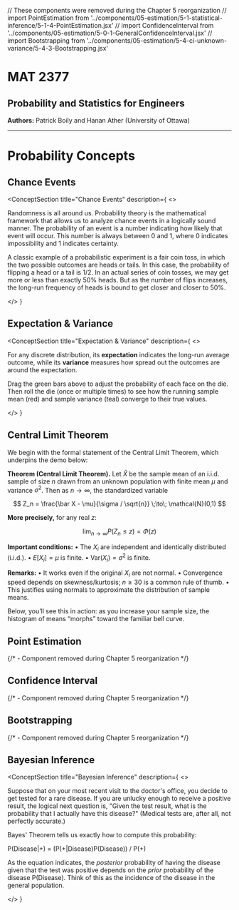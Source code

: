 // These components were removed during the Chapter 5 reorganization
// import PointEstimation from '../components/05-estimation/5-1-statistical-inference/5-1-4-PointEstimation.jsx'
// import ConfidenceInterval from '../components/05-estimation/5-0-1-GeneralConfidenceInterval.jsx'
// import Bootstrapping from '../components/05-estimation/5-4-ci-unknown-variance/5-4-3-Bootstrapping.jsx'

<div style={{ textAlign: 'center', marginTop: '2rem' }}>
  <OptimizedImage src="/uo.png" alt="University of Ottawa logo" width={75} height={75} />
  <h1>MAT 2377</h1>
  <h2>Probability and Statistics for Engineers</h2>
  <p><strong>Authors:</strong> Patrick Boily and Hanan Ather (University of Ottawa)</p>
  <hr style={{ margin: '2rem auto', width: '50%' }} />
</div>

# Probability Concepts

<h2 id="chance-events">Chance Events</h2>

<ConceptSection
  title="Chance Events"
  description={
    <>
      <p>
        Randomness is all around us. Probability theory is the mathematical
        framework that allows us to analyze chance events in a logically sound
        manner. The probability of an event is a number indicating how likely
        that event will occur. This number is always between 0 and 1, where 0
        indicates impossibility and 1 indicates certainty.
      </p>
      <p>
        A classic example of a probabilistic experiment is a fair coin toss,
        in which the two possible outcomes are heads or tails. In this case,
        the probability of flipping a head or a tail is 1/2. In an actual
        series of coin tosses, we may get more or less than exactly 50% heads.
        But as the number of flips increases, the long-run frequency of heads
        is bound to get closer and closer to 50%.
      </p>
    </>
  }
>
  <CoinFlipSimulation />
</ConceptSection>

<h2 id="expectation-variance">Expectation & Variance</h2>

<ConceptSection
  title="Expectation & Variance"
  description={
    <>
      <p>
        For any discrete distribution, its <strong>expectation</strong> indicates
        the long-run average outcome, while its <strong>variance</strong> measures
        how spread out the outcomes are around the expectation.
      </p>
      <p>
        Drag the green bars above to adjust the probability of each face on the die.
        Then roll the die (once or multiple times) to see how the running sample mean
        (red) and sample variance (teal) converge to their true values.
      </p>
    </>
  }
>
  <ExpectationVariance />
</ConceptSection>

<h2 id="central-limit-theorem">Central Limit Theorem</h2>

<ConceptSection title="Central Limit Theorem">
We begin with the formal statement of the Central Limit Theorem, which underpins the demo below:

**Theorem (Central Limit Theorem).** Let $\bar X$ be the sample mean of an i.i.d. sample of size $n$ drawn from an unknown population with finite mean $\mu$ and variance $\sigma^2$. Then as $n \to \infty$, the standardized variable

$$
Z_n = \frac{\bar X - \mu}{\sigma / \sqrt{n}} \;\to\; \mathcal{N}(0,1)
$$

**More precisely,** for any real $z$:

$$
\lim_{n\to\infty} P(Z_n \le z) = \Phi(z)
$$

**Important conditions:**
• The $X_i$ are independent and identically distributed (i.i.d.).
• $E[X_i] = \mu$ is finite.
• $\mathrm{Var}(X_i) = \sigma^2$ is finite.

**Remarks:**
• It works even if the original $X_i$ are not normal.
• Convergence speed depends on skewness/kurtosis; $n \ge 30$ is a common rule of thumb.
• This justifies using normals to approximate the distribution of sample means.

Below, you’ll see this in action: as you increase your sample size, the histogram of means “morphs” toward the familiar bell curve.

<CLTSimulation />

</ConceptSection>

<h2 id="point-estimation">Point Estimation</h2>

<ConceptSection title="Point Estimation">
  {/* <PointEstimation /> - Component removed during Chapter 5 reorganization */}
</ConceptSection>

<h2 id="confidence-interval">Confidence Interval</h2>

<ConceptSection title="Confidence Interval">
  {/* <ConfidenceInterval /> - Component removed during Chapter 5 reorganization */}
</ConceptSection>

<h2 id="bootstrapping">Bootstrapping</h2>

<ConceptSection title="Bootstrapping">
  {/* <Bootstrapping /> - Component removed during Chapter 5 reorganization */}
</ConceptSection>

<h2 id="bayesian-inference">Bayesian Inference</h2>

<ConceptSection 
  title="Bayesian Inference"
  description={
    <>
      <p>
        Suppose that on your most recent visit to the doctor's office, you decide to get tested for a rare disease. If you are unlucky enough to receive a positive result, the logical next question is, "Given the test result, what is the probability that I actually have this disease?" (Medical tests are, after all, not perfectly accurate.) 
      </p>
      <p>
        Bayes' Theorem tells us exactly how to compute this probability:
      </p>
      <p>
        P(Disease|+) = (P(+|Disease)P(Disease)) / P(+)
      </p>
      <p>
        As the equation indicates, the <em>posterior</em> probability of having the disease given that the test was positive depends on the <em>prior</em> probability of the disease P(Disease). Think of this as the incidence of the disease in the general population.
      </p>
    </>
  }
>



</ConceptSection>


<ConceptSection title="Continuous Distributions"> 
<ContinuousDistributionsPDF />
</ConceptSection>

